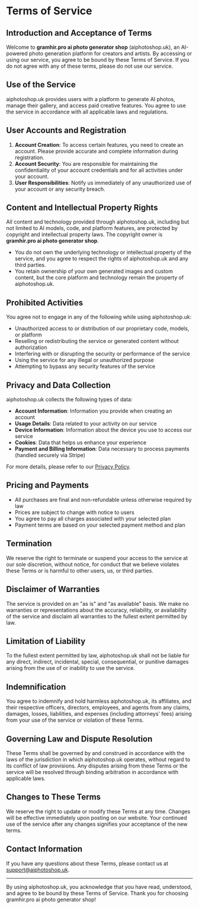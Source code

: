 # Terms of Service

## Introduction and Acceptance of Terms

Welcome to **gramhir.pro ai photo generator shop** (aiphotoshop.uk), an AI-powered photo generation platform for creators and artists. By accessing or using our service, you agree to be bound by these Terms of Service. If you do not agree with any of these terms, please do not use our service.

## Use of the Service

aiphotoshop.uk provides users with a platform to generate AI photos, manage their gallery, and access paid creative features. You agree to use the service in accordance with all applicable laws and regulations.

## User Accounts and Registration

1. **Account Creation**: To access certain features, you need to create an account. Please provide accurate and complete information during registration.
2. **Account Security**: You are responsible for maintaining the confidentiality of your account credentials and for all activities under your account.
3. **User Responsibilities**: Notify us immediately of any unauthorized use of your account or any security breach.

## Content and Intellectual Property Rights

All content and technology provided through aiphotoshop.uk, including but not limited to AI models, code, and platform features, are protected by copyright and intellectual property laws. The copyright owner is **gramhir.pro ai photo generator shop**.

- You do not own the underlying technology or intellectual property of the service, and you agree to respect the rights of aiphotoshop.uk and any third parties.
- You retain ownership of your own generated images and custom content, but the core platform and technology remain the property of aiphotoshop.uk.

## Prohibited Activities

You agree not to engage in any of the following while using aiphotoshop.uk:
- Unauthorized access to or distribution of our proprietary code, models, or platform
- Reselling or redistributing the service or generated content without authorization
- Interfering with or disrupting the security or performance of the service
- Using the service for any illegal or unauthorized purpose
- Attempting to bypass any security features of the service

## Privacy and Data Collection

aiphotoshop.uk collects the following types of data:
- **Account Information**: Information you provide when creating an account
- **Usage Details**: Data related to your activity on our service
- **Device Information**: Information about the device you use to access our service
- **Cookies**: Data that helps us enhance your experience
- **Payment and Billing Information**: Data necessary to process payments (handled securely via Stripe)

For more details, please refer to our [Privacy Policy](/privacy-policy).

## Pricing and Payments
- All purchases are final and non-refundable unless otherwise required by law
- Prices are subject to change with notice to users
- You agree to pay all charges associated with your selected plan
- Payment terms are based on your selected payment method and plan

## Termination
We reserve the right to terminate or suspend your access to the service at our sole discretion, without notice, for conduct that we believe violates these Terms or is harmful to other users, us, or third parties.

## Disclaimer of Warranties
The service is provided on an "as is" and "as available" basis. We make no warranties or representations about the accuracy, reliability, or availability of the service and disclaim all warranties to the fullest extent permitted by law.

## Limitation of Liability
To the fullest extent permitted by law, aiphotoshop.uk shall not be liable for any direct, indirect, incidental, special, consequential, or punitive damages arising from the use of or inability to use the service.

## Indemnification
You agree to indemnify and hold harmless aiphotoshop.uk, its affiliates, and their respective officers, directors, employees, and agents from any claims, damages, losses, liabilities, and expenses (including attorneys' fees) arising from your use of the service or violation of these Terms.

## Governing Law and Dispute Resolution
These Terms shall be governed by and construed in accordance with the laws of the jurisdiction in which aiphotoshop.uk operates, without regard to its conflict of law provisions. Any disputes arising from these Terms or the service will be resolved through binding arbitration in accordance with applicable laws.

## Changes to These Terms
We reserve the right to update or modify these Terms at any time. Changes will be effective immediately upon posting on our website. Your continued use of the service after any changes signifies your acceptance of the new terms.

## Contact Information
If you have any questions about these Terms, please contact us at [support@aiphotoshop.uk](mailto:support@aiphotoshop.uk).

---

By using aiphotoshop.uk, you acknowledge that you have read, understood, and agree to be bound by these Terms of Service. Thank you for choosing gramhir.pro ai photo generator shop!
